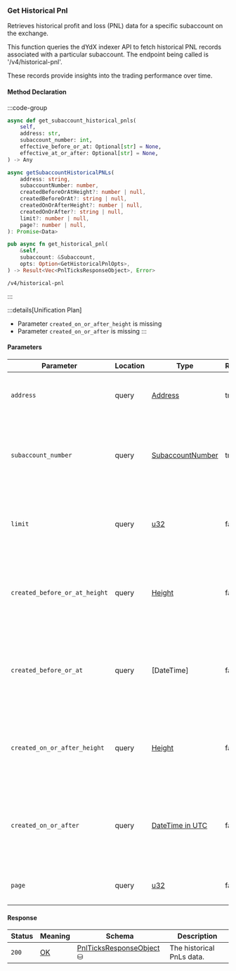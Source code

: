 ### Get Historical Pnl

Retrieves historical profit and loss (PNL) data for a specific subaccount on the exchange.

This function queries the dYdX indexer API to fetch historical PNL records
associated with a particular subaccount. The endpoint being called is '/v4/historical-pnl'.

These records provide insights into the trading performance over time.

#### Method Declaration

:::code-group

```python [Python]
async def get_subaccount_historical_pnls(
    self,
    address: str,
    subaccount_number: int,
    effective_before_or_at: Optional[str] = None,
    effective_at_or_after: Optional[str] = None,
) -> Any
```

```typescript [TypeScript]
async getSubaccountHistoricalPNLs(
    address: string,
    subaccountNumber: number,
    createdBeforeOrAtHeight?: number | null,
    createdBeforeOrAt?: string | null,
    createdOnOrAfterHeight?: number | null,
    createdOnOrAfter?: string | null,
    limit?: number | null,
    page?: number | null,
): Promise<Data>
```

```rust [Rust]
pub async fn get_historical_pnl(
    &self,
    subaccount: &Subaccount,
    opts: Option<GetHistoricalPnlOpts>,
) -> Result<Vec<PnlTicksResponseObject>, Error>
```

```url [API]
/v4/historical-pnl
```

:::

:::details[Unification Plan]
- Parameter `created_on_or_after_height` is missing
- Parameter `created_on_or_after` is missing
:::

#### Parameters

| Parameter                     | Location | Type               | Required   | Description                                                                                  |
| ----------------------------- | -------- | ------------------ | ---------- | -------------------------------------------------------------------------------------------- |
| `address`                     | query    | [Address]          | true       | The wallet address that owns the account.                                                    |
| `subaccount_number`           | query    | [SubaccountNumber] | true       | The identifier for the specific subaccount within the wallet address.                        |
| `limit`                       | query    | [u32]              | false      | Maximum number of asset positions to return in the response.                                 |
| `created_before_or_at_height` | query    | [Height]           | false      | Restricts results to positions created at or before a specific blockchain height.            |
| `created_before_or_at`        | query    | [DateTime]         | false      | Restricts results to positions created at or before a specific timestamp (ISO 8601 format).  |
| `created_on_or_after_height`  | query    | [Height]           | false      | Restricts results to positions created on or after a specific blockchain height.             |
| `created_on_or_after`         | query    | [DateTime in UTC]  | false      | Restricts results to positions created on or after a specific timestamp (ISO 8601 format).   |
| `page`                        | query    | [u32]              | false      | The page number for paginated results.                                                       |

#### Response

| Status | Meaning     | Schema                     | Description               |
| ------ | ----------- | -------------------------- | ------------------------- |
| `200`  | [OK]        | [PnlTicksResponseObject] ⛁ | The historical PnLs data. |

[Address]: /types/address
[SubaccountNumber]: /types/subaccount_number
[OK]: /types/ok
[PnlTicksResponseObject]: /types/pnl_ticks_response_object
[u32]: /types/u32
[Height]: /types/height
[DateTime in UTC]: /types/date_time
